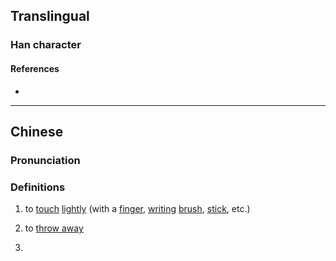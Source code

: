 {{character info}}
==Translingual==

===Han character===
{{Han char|rn=28|rad=厶|as=04|sn=6|four=|canj=NGI|ids=⿹⺄去}}

====References====
* {{Han ref|kx=0164.151|dkj=03080|hdz=10053.040|uh=53BE|ud=21438}}

----

==Chinese==
{{zh-forms}}

===Pronunciation===
{{zh-pron
|m=dū
|m-s=
|dg=
|c=duk1
|c-t=
|g=
|h=pfs=
|j=
|mb=
|md=
|mn=
|mn-t=
|w=
|x=
|mc=y
|oc=y
|cat=v,part
}}

===Definitions===
{{zh-hanzi}}

# to [[touch]] [[lightly]] (with a [[finger]], [[writing]] [[brush]], [[stick]], etc.)
# {{lb|zh|dialectal}} to [[throw away]]
# {{lb|zh|dialectal}} {{n-g|Sentence-final particle.}}